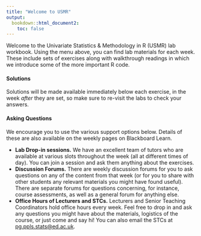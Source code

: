 ```yaml
---
title: "Welcome to USMR"
output: 
  bookdown::html_document2:
    toc: false
---
```



Welcome to the Univariate Statistics & Methodology in R (USMR) lab workbook. Using the menu above, you can find lab materials for each week. These include sets of exercises along with walkthrough readings in which we introduce some of the more important R code.  
 
#### Solutions   
Solutions will be made available immediately below each exercise, in the week *after* they are set, so make sure to re-visit the labs to check your answers.  
  
  
#### Asking Questions  
We encourage you to use the various support options below. Details of these are also available on the weekly pages on Blackboard Learn. 

+ **Lab Drop-in sessions.** We have an excellent team of tutors who are available at various slots throughout the week (all at different times of day). You can join a session and ask them anything about the exercises. 
+ **Discussion Forums.** There are weekly discussion forums for you to ask questions on any of the content from that week (or for you to share with other students any relevant materials you might have found useful). There are separate forums for questions concerning, for instance, course assessments, as well as a general forum for anything else. 
+ **Office Hours of Lecturers and STCs.** Lecturers and Senior Teaching Coordinators hold office hours every week. Feel free to drop in and ask any questions you might have about the materials, logistics of the course, or just come and say hi! You can also email the STCs at [pg.ppls.stats@ed.ac.uk](mailto:pg.ppls.stats@ed.ac.uk).  
